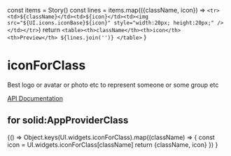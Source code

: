 

  const items = Story()
  const lines = items.map(({className, icon}) => `<tr><td>${className}</td><td>${icon}</td><td><img src="${UI.icons.iconBase}${icon}" style="width:20px; height:20px;" /></td></tr>`)
  return `<table><th>className</th><th>icon</th><th>Preview</th>
            ${lines.join('')}
          </table>`
}

<Meta title="iconForClass"/>

# iconForClass

Best logo or avatar or photo etc to represent someone or some group etc

[API Documentation](https://solid.github.io/solid-ui/Documentation/api/modules/_widgets_buttons_.html#iconforclass)

## for solid:AppProviderClass


<Canvas withSource="open">
  <Story name="for solid:AppProviderClass" decorators={[iconDecorator]}>
    {() =>
      Object.keys(UI.widgets.iconForClass).map((className) => {
        const icon = UI.widgets.iconForClass[className]
        return {className, icon}
      })
    }
  </Story>
</Canvas>
